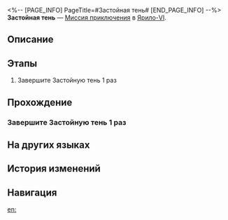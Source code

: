 <%-- [PAGE_INFO]
PageTitle=#Застойная тень#
[END_PAGE_INFO] --%>
{{Дополнить|Диалоги.}}
{{Миссия Инфобокс
|id              = 4010128
|Название        = 
|Изображение     = Миссия Застойная тень.png
|Тип             = Миссия приключения
|Событие         = 
|Глава           = 
|Условия         = Завершена [[Миссия приключения]] «[[Застойная тень]]»
|Персонажи       = Первопроходец
|СтартЛокация    = [[Ярило-VI]] — [[Коридор исчезающего эха]]
|Мир             = Ярило-VI
|Предыдущая      = 
|Следующая       = 
|Награды         = Разрежённый эфир*3; Кредиты*2 000
}}
'''Застойная тень''' — [[Миссия приключения]] в [[Ярило-VI]].

==Описание==
{{Описание|<!--официальное описание из Перекрёстка судеб-->}}

==Этапы==
# Завершите Застойную тень 1 раз

==Прохождение==
{{Дополнить}}
===Завершите Застойную тень 1 раз===
{{Описание миссии|тип=Миссия приключения|локация=Коридор исчезающего эха|Убедитесь в существовании Застойной тени и разрушьте её.}}
{{Диалог Начало}}
{{Диалог Конец}}

==На других языках==
{{На других языках
|en   = Stagnant Shadow
|zhs  = 「凝滞虚影」
|zht  = 「凝滯虛影」
|ja   = 「凝結虚影」
|ko   = 「정체된 허영」
|es   = Sombra paralizada
|fr   = Ombre stagnante
|ru   = Застойная тень
|th   = Stagnant Shadow
|vi   = "Hư Ảnh Ngưng Đọng"
|de   = Ruhender Schatten
|id   = "Stagnant Shadow"
|pt   = Sombra Estagnada
}}

==История изменений==
{{История изменений|3.5}}

==Навигация==
{{Миссия приключения Навбокс|Глава }}

[[en:]]
